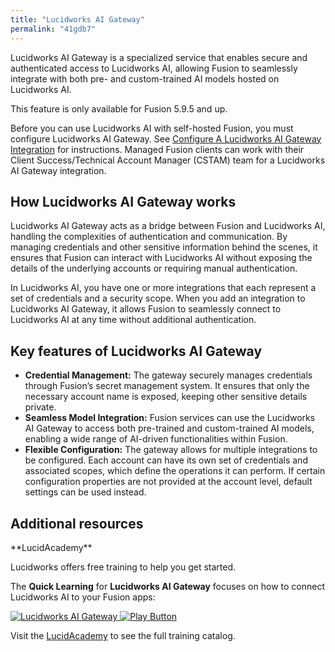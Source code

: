 ```yaml
---
title: "Lucidworks AI Gateway"
permalink: "41gdb7"
---
```


Lucidworks AI Gateway is a specialized service that enables secure and authenticated access to Lucidworks AI, allowing Fusion to seamlessly integrate with both pre- and custom-trained AI models hosted on Lucidworks AI.

<Note>
This feature is only available for Fusion 5.9.5 and up.
</Note>



Before you can use Lucidworks AI with self-hosted Fusion, you must configure Lucidworks AI Gateway.
See [Configure A Lucidworks AI Gateway Integration](/how-to/y6euxl/configure-a-lucidworks-ai-gateway-integration) for instructions.
Managed Fusion clients can work with their Client Success/Technical Account Manager (CSTAM) team for a Lucidworks AI Gateway integration.

## How Lucidworks AI Gateway works

Lucidworks AI Gateway acts as a bridge between Fusion and Lucidworks AI, handling the complexities of authentication and communication.
By managing credentials and other sensitive information behind the scenes, it ensures that Fusion can interact with Lucidworks AI without exposing the details of the underlying accounts or requiring manual authentication.

In Lucidworks AI, you have one or more integrations that each represent a set of credentials and a security scope.
When you add an integration to Lucidworks AI Gateway, it allows Fusion to seamlessly connect to Lucidworks AI at any time without additional authentication.

## Key features of Lucidworks AI Gateway

* **Credential Management:**
  The gateway securely manages credentials through Fusion’s secret management system.
  It ensures that only the necessary account name is exposed, keeping other sensitive details private.
* **Seamless Model Integration:**
  Fusion services can use the Lucidworks AI Gateway to access both pre-trained and custom-trained AI models, enabling a wide range of AI-driven functionalities within Fusion.
* **Flexible Configuration:**
  The gateway allows for multiple integrations to be configured.
  Each account can have its own set of credentials and associated scopes, which define the operations it can perform.
  If certain configuration properties are not provided at the account level, default settings can be used instead.

## Additional resources

<Note>
**LucidAcademy**

Lucidworks offers free training to help you get started.

The **Quick Learning** for **Lucidworks AI Gateway** focuses on how to connect Lucidworks AI to your Fusion apps:

<Frame>
  <a href="https://academy.lucidworks.com/lucidworks-ai-gateway" target="_blank">
    <div class="note-image-wrapper">
      <img noZoom src="/assets/images/training-covers/lucidworks-ai-gateway.jpg" alt="Lucidworks AI Gateway" class="note-image" />
      <img noZoom src="/images/play-btn.svg" alt="Play Button" class="note-image-overlay" />
    </div>
  </a>
</Frame>


Visit the [LucidAcademy](https://academy.lucidworks.com) to see the full training catalog.

</Note>

